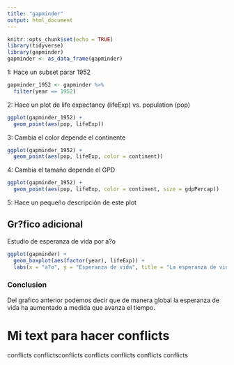 ```yaml
---
title: "gapminder"
output: html_document
---
```


```r
knitr::opts_chunk$set(echo = TRUE)
library(tidyverse)
library(gapminder)
gapminder <- as_data_frame(gapminder)
```

1: Hace un subset parar 1952

```r
gapminder_1952 <- gapminder %>%
  filter(year == 1952)
```

2: Hace un plot de life expectancy (lifeExp) vs. population (pop)

```r
ggplot(gapminder_1952) +
  geom_point(aes(pop, lifeExp))
```

3: Cambia el color depende el continente

```r
ggplot(gapminder_1952) +
  geom_point(aes(pop, lifeExp, color = continent))
```
4: Cambia el tamaño depende el GPD

```r
ggplot(gapminder_1952) +
  geom_point(aes(pop, lifeExp, color = continent, size = gdpPercap))
```

5: Hace un pequeño descripción de este plot


## Gr?fico adicional 

Estudio de esperanza de vida por a?o

```r
ggplot(gapminder) + 
  geom_boxplot(aes(factor(year), lifeExp)) + 
  labs(x = "a?o", y = "Esperanza de vida", title = "La esperanza de vida ha aumentado a medida que avanza el tiempo. ")
```

### Conclusion 

Del grafico anterior podemos decir que de manera global la esperanza de vida ha aumentado a medida que avanza el tiempo. 

# Mi text para hacer conflicts

conflicts
conflictsconflicts
conflicts
conflicts
conflicts
conflicts

